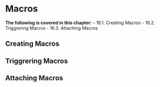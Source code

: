 # Macros


**The following is covered in this chapter:**
- 16.1. Creating Macros
- 16.2. Triggrering Macros
- 16.3. Attaching Macros


## Creating Macros
## Triggrering Macros
## Attaching Macros